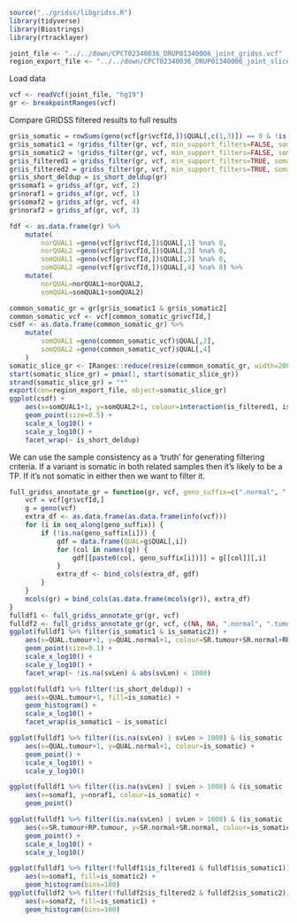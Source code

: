 
```{r}
source("../gridss/libgridss.R")
library(tidyverse)
library(Biostrings)
library(rtracklayer)
```
```{r}
joint_file <- "../../down/CPCT02340036_DRUP01340006_joint_gridss.vcf"
region_export_file <- "../../down/CPCT02340036_DRUP01340006_joint_slice.bed"
```
Load data
```{r}
vcf <- readVcf(joint_file, "hg19")
gr <- breakpointRanges(vcf)
```

Compare GRIDSS filtered results to full results

```{r}
gr$is_somatic = rowSums(geno(vcf[gr$vcfId,])$QUAL[,c(1,3)]) == 0 & !is.nan(gridss_af(gr, vcf, c(1,3)))
gr$is_somatic1 = !gridss_filter(gr, vcf, min_support_filters=FALSE, somatic_filters=TRUE, normalOrdinal=1, tumourOrdinal=2)
gr$is_somatic2 = !gridss_filter(gr, vcf, min_support_filters=FALSE, somatic_filters=TRUE, normalOrdinal=3, tumourOrdinal=4)
gr$is_filtered1 = gridss_filter(gr, vcf, min_support_filters=TRUE, somatic_filters=FALSE, normalOrdinal=1, tumourOrdinal=2)
gr$is_filtered2 = gridss_filter(gr, vcf, min_support_filters=TRUE, somatic_filters=FALSE, normalOrdinal=3, tumourOrdinal=4)
gr$is_short_deldup = is_short_deldup(gr)
gr$somaf1 = gridss_af(gr, vcf, 2)
gr$noraf1 = gridss_af(gr, vcf, 1)
gr$somaf2 = gridss_af(gr, vcf, 4)
gr$noraf2 = gridss_af(gr, vcf, 3)

fdf <- as.data.frame(gr) %>%
	mutate(
		norQUAL1 =geno(vcf[gr$vcfId,])$QUAL[,1] %na% 0,
		norQUAL2 =geno(vcf[gr$vcfId,])$QUAL[,3] %na% 0,
		somQUAL1 =geno(vcf[gr$vcfId,])$QUAL[,2] %na% 0,
		somQUAL2 =geno(vcf[gr$vcfId,])$QUAL[,4] %na% 0) %>%
	mutate(
		norQUAL=norQUAL1+norQUAL2,
		somQUAL=somQUAL1+somQUAL2)

common_somatic_gr = gr[gr$is_somatic1 & gr$is_somatic2]
common_somatic_vcf <- vcf[common_somatic_gr$vcfId,]
csdf <- as.data.frame(common_somatic_gr) %>%
	mutate(
		somQUAL1 =geno(common_somatic_vcf)$QUAL[,2],
		somQUAL2 =geno(common_somatic_vcf)$QUAL[,4]
	)
somatic_slice_gr <- IRanges::reduce(resize(common_somatic_gr, width=2000, fix="center"))
start(somatic_slice_gr) = pmax(1, start(somatic_slice_gr))
strand(somatic_slice_gr) = "*"
export(con=region_export_file, object=somatic_slice_gr)
ggplot(csdf) + 
	aes(x=somQUAL1+1, y=somQUAL2+1, colour=interaction(is_filtered1, is_filtered2)) +
	geom_point(size=0.5) +
	scale_x_log10() +
	scale_y_log10() + 
	facet_wrap(~ is_short_deldup)

```


We can use the sample consistency as a 'truth' for generating filtering criteria.
If a variant is somatic in both related samples then it's likely to be a TP.
If it's not somatic in either then we want to filter it.

```{r}
full_gridss_annotate_gr = function(gr, vcf, geno_suffix=c(".normal", ".tumour")) {
	vcf = vcf[gr$vcfId,]
	g = geno(vcf)
	extra_df <- as.data.frame(as.data.frame(info(vcf)))
	for (i in seq_along(geno_suffix)) {
		if (!is.na(geno_suffix[i])) {
			gdf = data.frame(QUAL=g$QUAL[,i])
			for (col in names(g)) {
				gdf[[paste0(col, geno_suffix[i])]] = g[[col]][,i]
			}
			extra_df <- bind_cols(extra_df, gdf)
		}
	}
	mcols(gr) = bind_cols(as.data.frame(mcols(gr)), extra_df)
}
fulldf1 <- full_gridss_annotate_gr(gr, vcf)
fulldf2 <- full_gridss_annotate_gr(gr, vcf, c(NA, NA, ".normal", ".tumour"))
ggplot(fulldf1 %>% filter(is_somatic1 & is_somatic2)) + 
	aes(x=QUAL.tumour+1, y=QUAL.normal+1, colour=SR.tumour+SR.normal+RP.tumour+RP.normal>=10) +
	geom_point(size=0.1) +
	scale_x_log10() +
	scale_y_log10() +
	facet_wrap(~ !is.na(svLen) & abs(svLen) < 1000)

ggplot(fulldf1 %>% filter(!is_short_deldup)) +
	aes(x=QUAL.tumour+1, fill=is_somatic) +
	geom_histogram() +
	scale_x_log10() +
	facet_wrap(is_somatic1 ~ is_somatic)

ggplot(fulldf1 %>% filter((is.na(svLen) | svLen > 1000) & (is_somatic | is_somatic1))) +
	aes(x=QUAL.tumour+1, y=QUAL.normal+1, colour=is_somatic) +
	geom_point() +
	scale_x_log10() +
	scale_y_log10()

ggplot(fulldf1 %>% filter((is.na(svLen) | svLen > 1000) & (is_somatic | is_somatic1))) +
	aes(x=somaf1, y=noraf1, colour=is_somatic) +
	geom_point()

ggplot(fulldf1 %>% filter((is.na(svLen) | svLen > 1000) & (is_somatic | is_somatic1))) +
	aes(x=SR.tumour+RP.tumour, y=SR.normal+SR.normal, colour=is_somatic) +
	geom_point() +
	scale_x_log10() +
	scale_y_log10()

ggplot(fulldf1 %>% filter(!fulldf1$is_filtered1 & fulldf1$is_somatic1)) +
	aes(x=somaf1, fill=is_somatic2) +
	geom_histogram(bins=100)
ggplot(fulldf2 %>% filter(!fulldf2$is_filtered2 & fulldf2$is_somatic2)) +
	aes(x=somaf2, fill=is_somatic1) +
	geom_histogram(bins=100)
```






